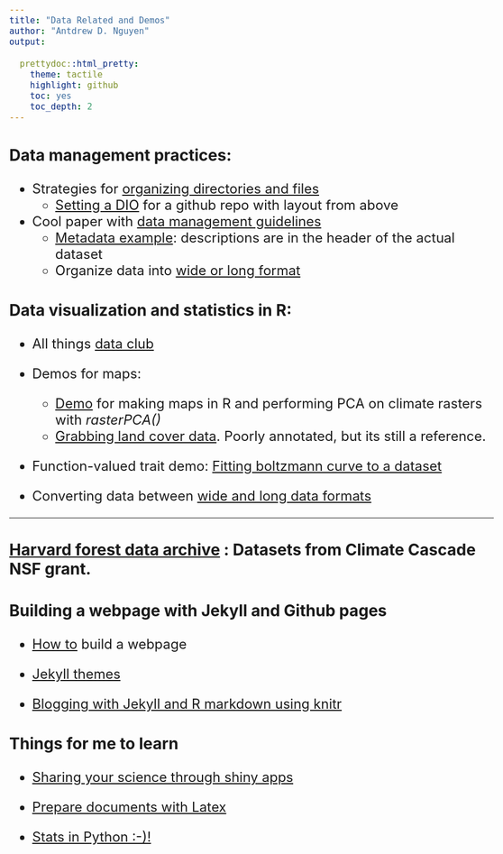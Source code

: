 ```yaml
---
title: "Data Related and Demos"
author: "Antdrew D. Nguyen"
output: 
  
  prettydoc::html_pretty:
    theme: tactile
    highlight: github
    toc: yes
    toc_depth: 2
---
```

<style type="text/css">

body{ /* Normal  */
   font-size: 24px;
}

code.r{ /* Code block */
  font-size: 18px;
}
pre { /* Code block */
  font-size: 18px
}
</style>

### Data management practices:      

* Strategies for <a href="http://journals.plos.org/ploscompbiol/article?id=10.1371/journal.pcbi.1000424">organizing directories and files</a> 
	* [Setting a DIO](https://guides.github.com/activities/citable-code/) for a github repo with layout from above             
	
* Cool paper with <a href="http://journals.plos.org/ploscompbiol/article?id=10.1371/journal.pcbi.1004525">data management guidelines</a>      
	* <a href="https://adnguyen.github.io/assets/Metadata_example.csv">Metadata example</a>: descriptions are in the header of the actual dataset          
	* Organize data into <a href="https://en.wikipedia.org/wiki/Wide_and_narrow_data"> wide or long format</a>     
		
### Data visualization and statistics in R:     

* All things <a href="https://github.com/adnguyen/atd"> data club</a>         

* Demos for maps:     
  * [Demo](RasterPCA_demo.html) for making maps in R and performing PCA on climate rasters with *rasterPCA()*      
  * [Grabbing land cover data](20160219_grabbing_land_cover_data.html). Poorly annotated, but its still a reference.    

* Function-valued trait demo: [Fitting boltzmann curve to a dataset](Function_valued_traits.html)       

* Converting data between <a href="http://www.cookbook-r.com/Manipulating_data/Converting_data_between_wide_and_long_format/">wide and long data formats</a>      

---------

### <a href="http://harvardforest.fas.harvard.edu/harvard-forest-data-archive">Harvard forest data archive</a> : Datasets from Climate Cascade NSF grant. 

### Building a webpage with Jekyll and Github pages      
* <a href="https://www.smashingmagazine.com/2014/08/build-blog-jekyll-github-pages/">How to</a> build a webpage       

* <a href="http://jekyllthemes.org/">Jekyll themes</a>  

* <a href="http://brooksandrew.github.io/simpleblog/articles/blogging-with-r-markdown-and-jekyll-using-knitr/">Blogging with Jekyll and R markdown using knitr</a>   

### Things for me to learn
* <a href="http://shiny.rstudio.com/tutorial/lesson7/">Sharing your science through shiny apps</a>

* <a href="http://www.latextemplates.com/">Prepare documents with Latex</a>

* <a href="https://github.com/ujjwalkarn/DataSciencePython">Stats in Python :-)!</a>

